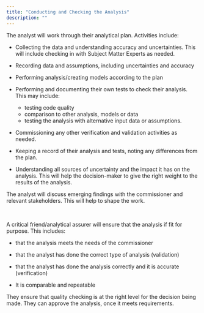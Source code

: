 ```yaml
---
title: "Conducting and Checking the Analysis"
description: ""
---
```


The analyst will work through their analytical plan. Activities include:  

-	Collecting the data and understanding accuracy and uncertainties. This will include checking in with Subject Matter Experts as needed.

-	Recording data and assumptions, including uncertainties and accuracy

-	Performing analysis/creating models according to the plan

-	Performing and documenting their own tests to check their analysis. This may include: 

    * testing code quality  
    *	comparison to other analysis, models or data
    *	testing the analysis with alternative input data or assumptions.
 
-	Commissioning any other verification and validation activities as needed. 

-	Keeping a record of their analysis and tests, noting any differences from the plan.

-	Understanding all sources of uncertainty and the impact it has on the analysis. This
will help the decision-maker to give the right weight to the results of the analysis.

The analyst will discuss emerging findings with the commissioner and relevant stakeholders. This will help to shape the work.

::: {.callout-note title="Conducting Analysis Assurance" appearance="minimal" icon=false}
<br>

A critical friend/analytical assurer will ensure that the analysis if fit for purpose. This includes:

-	that the analysis meets the needs of the commissioner

-	that the analyst has done the correct type of analysis (validation)

-	that the analyst has done the analysis correctly and it is accurate (verification)

-	It is comparable and repeatable

They ensure that quality checking is at the right level for the decision being made. They can approve the analysis, once it meets requirements.

:::